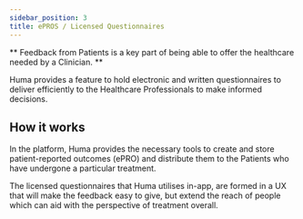 ```yaml
---
sidebar_position: 3
title: ePROS / Licensed Questionnaires
---
```


** Feedback from Patients is a key part of being able to offer the healthcare needed by a Clinician. **

Huma provides a feature to hold electronic and written questionnaires to deliver efficiently to the Healthcare Professionals to make informed decisions.

## How it works

In the platform, Huma provides the necessary tools to create and store patient-reported outcomes (ePRO) and distribute them to the Patients who have undergone a particular treatment.

The licensed questionnaires that Huma utilises in-app, are formed in a UX that will make the feedback easy to give, but extend the reach of people which can aid with the perspective of treatment overall.

